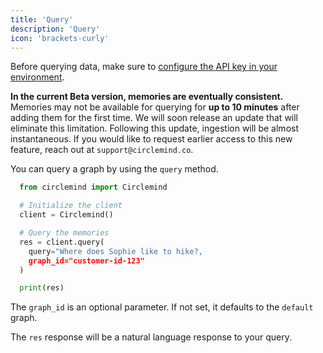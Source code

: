 ```yaml
---
title: 'Query'
description: 'Query'
icon: 'brackets-curly'
---
```


Before querying data, make sure to [configure the API key in your environment](/essentials/getting-started#getting-started).

**In the current Beta version, memories are eventually consistent.** 
Memories may not be available for querying for **up to 10 minutes** after adding them for the first time. We will soon release an update that will eliminate this limitation. Following this update, ingestion will be almost instantaneous. If you would like to request earlier access to this new feature, reach out at `support@circlemind.co`.   

You can query a graph by using the `query` method.

```python
  from circlemind import Circlemind

  # Initialize the client
  client = Circlemind()

  # Query the memories
  res = client.query(
    query="Where does Sophie like to hike?,
    graph_id="customer-id-123"
  )

  print(res)
```

The `graph_id` is an optional parameter. If not set, it defaults to the `default` graph.

The `res` response will be a natural language response to your query.
